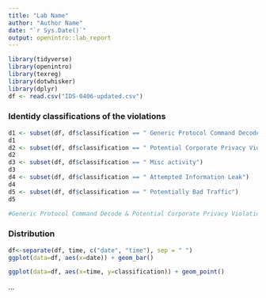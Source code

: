 ```yaml
---
title: "Lab Name"
author: "Author Name"
date: "`r Sys.Date()`"
output: openintro::lab_report
---
```


```r
library(tidyverse)
library(openintro)
library(texreg)
library(dotwhisker)
library(dplyr)
df <- read.csv("IDS-0406-updated.csv")
```

### Identidy classifications of the violations

```r
d1 <- subset(df, df$classification == " Generic Protocol Command Decode")
d1
d2 <- subset(df, df$classification == " Potential Corporate Privacy Violation")
d2
d3 <- subset(df, df$classification == " Misc activity")
d3
d4 <- subset(df, df$classification == " Attempted Information Leak")
d4
d5 <- subset(df, df$classification == " Potentially Bad Traffic")
d5

#Generic Protocol Command Decode & Potential Corporate Privacy Violation &  Misc activity & Attempted Information Leak & Potentially Bad Traffic
```

### Distribution
```r
df<-separate(df, time, c("date", "time"), sep = " ")
ggplot(data=df, aes(x=date)) + geom_bar()


```
```r
ggplot(data=df, aes(x=time, y=classification)) + geom_point()
```

...

